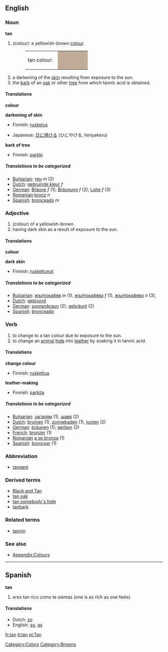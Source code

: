 {{Wikipedia}}
==English==

===Noun===
'''tan'''
#''(colour):'' a yellowish-brown [[color|colour]].
#:<table><tr><td>tan colour: &nbsp;</td><td bgcolor="#C0AC96" width="80">&nbsp; </td></tr></table>
#a darkening of the [[skin]] resulting from exposure to the sun.
#the [[bark]] of an [[oak]] or other [[tree]] from which tannic acid is obtained.

====Translations====
'''colour'''
{{top}}
{{mid}}
{{bottom}}

'''darkening of skin'''
{{top}}
*Finnish: [[rusketus]]
{{mid}}
*Japanese: [[日に焼ける]] (ひにやける, hiniyakeru)
{{bottom}}

'''bark of tree'''
{{top}}
*Finnish: [[parkki]]
{{mid}}
{{bottom}}

=====Translations to be categorized=====
{{checktrans}}
<!--Remove this section once all of the translations below have been moved into the tables above.-->

*[[Bulgarian]]: [[тен]] ''m'' (2)
*[[Dutch]]: [[gebruinde kleur]] ''f''
*[[German]]: [[Bräune]] ''f'' (1); [[Bräunung]] ''f'' (2); [[Lohe]] ''f'' (3)
*[[Romanian]] [[bronz]] ''n''
*[[Spanish]]: [[bronceado]] ''m''

=== Adjective ===
#(colour) of a yellowish-brown.
#having dark skin as a result of exposure to the sun.

==== Translations ====
'''colour'''
{{top}}
{{mid}}
{{bottom}}

'''dark skin'''
{{top}}
*Finnish: [[ruskettunut]]
{{mid}}
{{bottom}}

=====Translations to be categorized=====
{{checktrans}}
<!--Remove this section once all of the translations below have been moved into the tables above.-->
*[[Bulgarian]]: [[жълтокафяв]] ''m'' (1), [[жълтокафява]] ''f'' (1), [[жълтокафяво]] ''n'' (3), 
*[[Dutch]]: [[gebruind]]
*[[German]]: [[sonnenbraun]] (2), [[gebräunt]] (2)
*[[Spanish]]: [[bronceado]]

=== Verb ===
#to change to a tan colour due to exposure to the sun.
#to change an [[animal]] [[hide]] into [[leather]] by soaking it in tannic acid.

====Translations====
'''change colour'''
{{top}}
*Finnish: [[ruskettua]]
{{mid}}
{{bottom}}

'''leather-making'''
{{top}}
*Finnish: [[parkita]]
{{mid}}
{{bottom}}

=====Translations to be categorized=====
{{checktrans}}
<!--Remove this section once all of the translations below have been moved into the tables above.-->

*[[Bulgarian]]: [[загарям]] (1), [[щавя]] (2)
*[[Dutch]]: [[bruinen]] (1), [[zonnebaden]] (1), [[looien]] (2)
*[[German]]: [[bräunen]] (1); [[gerben]] (2)
*[[French]]: [[bronzer]] (1)
*[[Romanian]] [[a se bronza]] (1)
*[[Spanish]]: [[broncear]] (1)

===Abbreviation===
* {{math}} [[tangent]]

===Derived terms===
*[[Black and Tan]]
*[[tan oak]]
*[[tan somebody's hide]]
*[[tanbark]]

===Related terms===
*[[tannin]]

===See also===
*[[Wiktionary_Appendix:Colours|Appendix:Colours]]

[[Category:Colors]]
[[Category:Browns]]

----

==Spanish==

'''tan'''

# eres tan rico como te sientas (one is as rich as one feels)

====Translations====
*Dutch: [[zo]]
*English: [[so]], [[as]]

[[fr:tan]]
[[it:tan]]
[[pl:Tan]]